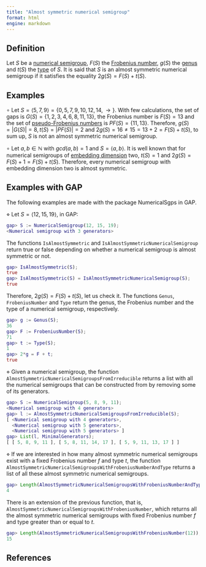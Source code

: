 ```yaml
---
title: "Almost symmetric numerical semigroup"
format: html
engine: markdown
---
```


## Definition

Let $S$ be a [numerical semigroup](../Basic-concepts/Numerical-semigroup.qmd), $F(S)$ the [Frobenius number](../Basic-concepts/Frobenius-number.qmd), $g(S)$ the [genus](../Basic-concepts/Genus.qmd) and $t(S)$ the [type](../Basic-concepts/Type.qmd) of $S$. It is said that $S$ is an almost symmetric numerical semigroup if it satisfies the equality $2g(S) = F(S) + t(S)$.

## Examples

$\circ$ Let $S = \langle 5, 7, 9 \rangle = \{0, 5, 7, 9, 10, 12, 14, \rightarrow\}$. With few calculations, the set of gaps is $G(S) = \{1, 2, 3, 4, 6, 8, 11, 13\}$, the Frobenius number is $F(S) = 13$ and the set of [pseudo-Frobenius numbers](../Basic-concepts/Pseudo-Frobenius-number.qmd) is $PF(S) = \{11, 13\}$. Therefore, $g(S) = |G(S)| = 8, t(S) = |PF(S)| = 2$ and $2g(S) = 16 \ne 15 = 13 + 2 = F(S) + t(S)$, to sum up, $S$ is not an almost symmetric numerical semigroup.

$\circ$ Let $a,b \in \mathbb{N}$ with $gcd(a,b) = 1$ and $S = \langle a, b \rangle$. It is well known that for numerical semigroups of [embedding dimension](../Basic-concepts/Embedding-dimension.qmd) two, $t(S) = 1$ and $2g(S) = F(S) + 1 = F(S) + t(S)$. Therefore, every numerical semigroup with embedding dimension two is almost symmetric.

## Examples with GAP

The following examples are made with the package NumericalSgps in GAP.

$\diamond$ Let $S = \langle 12, 15, 19 \rangle$, in GAP:

``` gap
gap> S := NumericalSemigroup(12, 15, 19);
<Numerical semigroup with 3 generators>
```

The functions `IsAlmostSymmetric` and `IsAlmostSymmetricNumericalSemigroup` return true or false depending on whether a numerical semigroup is almost symmetric or not.

``` gap
gap> IsAlmostSymmetric(S);
true
gap> IsAlmostSymmetric(S) = IsAlmostSymmetricNumericalSemigroup(S);
true
```

Therefore, $2g(S) = F(S) + t(S)$, let us check it. The functions `Genus`, `FrobeniusNumber` and `Type` return the genus, the Frobenius number and the type of a numerical semigroup, respectively.

``` gap
gap> g := Genus(S);
36
gap> F := FrobeniusNumber(S);
71
gap> t := Type(S);
1
gap> 2*g = F + t;
true
```

$\diamond$ Given a numerical semigroup, the function `AlmostSymmetricNumericalSemigroupsFromIrreducible` returns a list with all the numerical semigroups that can be constructed from by removing some of its generators.

<!-- Ejemplo del tutorial GAP -->

``` gap
gap> S := NumericalSemigroup(5, 8, 9, 11);
<Numerical semigroup with 4 generators>
gap> l := AlmostSymmetricNumericalSemigroupsFromIrreducible(S);
[ <Numerical semigroup with 4 generators>,
  <Numerical semigroup with 5 generators>,
  <Numerical semigroup with 5 generators> ]
gap> List(l, MinimalGenerators);
[ [ 5, 8, 9, 11 ], [ 5, 8, 11, 14, 17 ], [ 5, 9, 11, 13, 17 ] ]
```

$\diamond$ If we are interested in how many almost symmetric numerical semigroups exist with a fixed Frobenius number $f$ and type $t$, the function `AlmostSymmetricNumericalSemigroupsWithFrobeniusNumberAndType` returns a list of all these almost symmetric numerical semigroups.

``` gap
gap> Length(AlmostSymmetricNumericalSemigroupsWithFrobeniusNumberAndType(12,6));
4
```

There is an extension of the previous function, that is, `AlmostSymmetricNumericalSemigroupsWithFrobeniusNumber`, which returns all the almost symmetric numerical semigroups with fixed Frobenius number $f$ and type greater than or equal to $t$.

``` gap
gap> Length(AlmostSymmetricNumericalSemigroupsWithFrobeniusNumber(12));
15
```

## References
